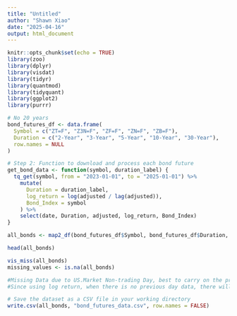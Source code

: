 ```yaml
---
title: "Untitled"
author: "Shawn Xiao"
date: "2025-04-16"
output: html_document
---
```


```r
knitr::opts_chunk$set(echo = TRUE)
library(zoo)
library(dplyr)
library(visdat)
library(tidyr)
library(quantmod)
library(tidyquant)
library(ggplot2)
library(purrr)
```


```r
# No 20 years
bond_futures_df <- data.frame(
  Symbol = c("ZT=F", "Z3N=F", "ZF=F", "ZN=F", "ZB=F"),
  Duration = c("2-Year", "3-Year", "5-Year", "10-Year", "30-Year"),
  row.names = NULL
)

# Step 2: Function to download and process each bond future
get_bond_data <- function(symbol, duration_label) {
  tq_get(symbol, from = "2023-01-01", to = "2025-01-01") %>%
    mutate(
      Duration = duration_label,
      log_return = log(adjusted / lag(adjusted)),
      Bond_Index = symbol
    ) %>%
    select(date, Duration, adjusted, log_return, Bond_Index)
}

all_bonds <- map2_df(bond_futures_df$Symbol, bond_futures_df$Duration, get_bond_data)

head(all_bonds)

vis_miss(all_bonds)
missing_values <- is.na(all_bonds) 

#Missing Data due to US.Market Non-trading Day, best to carry on the previous day data
#Since using log return, when there is no previous day data, there will be missing value

# Save the dataset as a CSV file in your working directory
write.csv(all_bonds, "bond_futures_data.csv", row.names = FALSE)

```


```r

```
